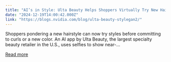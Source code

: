 ```yaml
---
title: "AI’s in Style: Ulta Beauty Helps Shoppers Virtually Try New Hairstyles"
date: "2024-12-19T14:00:42.000Z"
link: "https://blogs.nvidia.com/blog/ulta-beauty-stylegan2/"
---
```


Shoppers pondering a new hairstyle can now try styles before committing to curls or a new color. An AI app by Ulta Beauty, the largest specialty beauty retailer in the U.S., uses selfies to show near-...

[Read more](https://blogs.nvidia.com/blog/ulta-beauty-stylegan2/)
